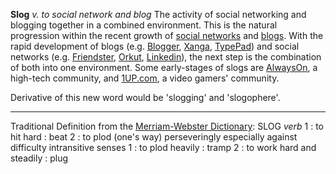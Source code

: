'''Slog''' ''v. to social network and blog''
The activity of social networking and blogging together in a combined environment. This is the natural progression within the recent growth of [[social networks]] and [[blogs]]. With the rapid development of blogs (e.g. [[Blogger]], [[Xanga]], [http://www.typepad.com TypePad]) and social networks (e.g. [[Friendster]], [[Orkut]], [[Linkedin]]), the next step is the combination of both into one environment. Some early-stages of slogs are [http://www.alwayson.network.com AlwaysOn], a high-tech community, and [http://www.1up.com 1UP.com], a video gamers' community.

Derivative of this new word would be 'slogging' and 'slogophere'.



----
Traditional Definition from the [http://www.m-w.com/cgi-bin/dictionary?book=Dictionary&va=slog&x=0&y=0 Merriam-Webster Dictionary]:
SLOG 
''verb''
1 : to hit hard : beat
2 : to plod (one's way) perseveringly especially against difficulty
intransitive senses
1 : to plod heavily : tramp <slogged through the snow>
2 : to work hard and steadily : plug